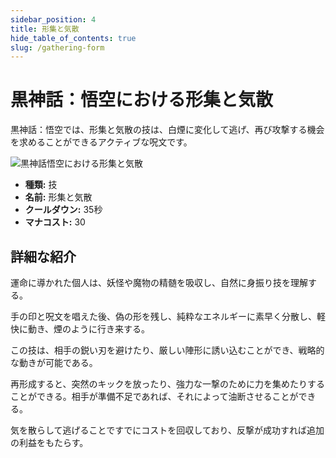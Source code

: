 ```yaml
---
sidebar_position: 4
title: 形集と気散
hide_table_of_contents: true
slug: /gathering-form
---
```


# 黒神話：悟空における形集と気散

黒神話：悟空では、形集と気散の技は、白煙に変化して逃げ、再び攻撃する機会を求めることができるアクティブな呪文です。

<img
    src="https://image.informedainews.com/jxsq.gif"
    alt="黒神話悟空における形集と気散"
/>

- **種類:** 技
- **名前:** 形集と気散
- **クールダウン:** 35秒
- **マナコスト:** 30

## 詳細な紹介

運命に導かれた個人は、妖怪や魔物の精髄を吸収し、自然に身振り技を理解する。

手の印と呪文を唱えた後、偽の形を残し、純粋なエネルギーに素早く分散し、軽快に動き、煙のように行き来する。

この技は、相手の鋭い刃を避けたり、厳しい陣形に誘い込むことができ、戦略的な動きが可能である。

再形成すると、突然のキックを放ったり、強力な一撃のために力を集めたりすることができる。相手が準備不足であれば、それによって油断させることができる。

気を散らして逃げることですでにコストを回収しており、反撃が成功すれば追加の利益をもたらす。